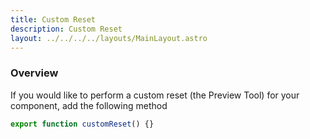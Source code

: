 ```yaml
---
title: Custom Reset
description: Custom Reset
layout: ../../../../layouts/MainLayout.astro
---
```



### Overview

If you would like to perform a custom reset (the Preview Tool) for your component, add the following method

```ts
export function customReset() {}
```
